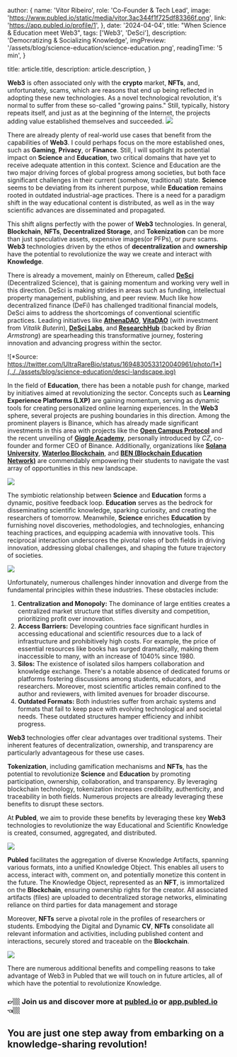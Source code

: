 

  author: {
    name: 'Vítor Ribeiro',
    role: 'Co-Founder & Tech Lead', 
    image: 'https://www.publed.io/static/media/vitor.3ac344f1f725df83366f.png',
    link: 'https://app.publed.io/profile/1',
  },
  date: '2024-04-04',
  title: "When Science & Education meet Web3",
  tags: ['Web3', 'DeSci'],
  description:
    'Democratizing & Socializing Knowledge',
  imgPreview: '/assets/blog/science-education/science-education.png',
  readingTime: '5 min',
}

  title: article.title,
  description: article.description,
}


**Web3** is often associated only with the **crypto** market, **NFTs**, and, unfortunately, scams, which are reasons that end up being reflected in adopting these new technologies. As a novel technological revolution, it's normal to suffer from these so-called "growing pains." Still, typically, history repeats itself, and just as at the beginning of the Internet, the projects adding value established themselves and succeeded.
![](../../assets/blog/science-education/scams.png)

There are already plenty of real-world use cases that benefit from the capabilities of **Web3**. I could perhaps focus on the more established ones, such as **Gaming**, **Privacy**, or **Finance**. Still, I will spotlight its potential impact on **Science** and **Education**, two critical domains that have yet to receive adequate attention in this context. Science and Education are the two major driving forces of global progress among societies, but both face significant challenges in their current (somehow, traditional) state. **Science** seems to be deviating from its inherent purpose, while **Education** remains rooted in outdated industrial-age practices. There is a need for a paradigm shift in the way educational content is distributed, as well as in the way scientific advances are disseminated and propagated.

This shift aligns perfectly with the power of **Web3** technologies. In general, **Blockchain**, **NFTs**, **Decentralized Storage**, and **Tokenization** can be more than just speculative assets, expensive images(or PFPs), or pure scams. **Web3** technologies driven by the ethos of **decentralization** and **ownership** have the potential to revolutionize the way we create and interact with **Knowledge**.

There is already a movement, mainly on Ethereum, called [**DeSci**](https://ethereum.org/pt/desci/) (Decentralized Science), that is gaining momentum and working very well in this direction. DeSci is making strides in areas such as funding, intellectual property management, publishing, and peer review.
Much like how decentralized finance (DeFi) has challenged traditional financial models, DeSci aims to address the shortcomings of conventional scientific practices. Leading initiatives like [**AthenaDAO**](https://www.athenadao.co/), [**VitaDAO**](https://www.vitadao.com/) (with investment from _Vitalik Buterin_), [**DeSci Labs**](https://desci.com/), and [**ResearchHub**](https://www.researchhub.com/) (backed by _Brian Armstrong_) are spearheading this transformative journey, fostering innovation and advancing progress within the sector.

![*Source: https://twitter.com/UltraRareBio/status/1694830533120040961/photo/1*](../../assets/blog/science-education/desci-landscape.jpg)

In the field of **Education**, there has been a notable push for change, marked by initiatives aimed at revolutionizing the sector. Concepts such as **Learning Experience Platforms (LXP)** are gaining momentum, serving as dynamic tools for creating personalized online learning experiences. In the **Web3** sphere, several projects are pushing boundaries in this direction. Among the prominent players is Binance, which has already made significant investments in this area with projects like the [**Open Campus Protocol**](https://www.opencampus.xyz/) and the recent unveiling of [**Giggle Academy**](https://www.giggleacademy.com/), personally introduced by _CZ_, co-founder and former CEO of Binance. Additionally, organizations like [**Solana University**](https://www.solanau.org/), [**Waterloo Blockchain**](https://www.waterlooblockchain.com/), and [**BEN (Blockchain Education Network)**](https://www.blockchainedu.org/) are commendably empowering their students to navigate the vast array of opportunities in this new landscape.

![](../../assets/blog/science-education/cz.png)

The symbiotic relationship between **Science** and **Education** forms a dynamic, positive feedback loop. **Education** serves as the bedrock for disseminating scientific knowledge, sparking curiosity, and creating the researchers of tomorrow. Meanwhile, **Science** enriches **Education** by furnishing novel discoveries, methodologies, and technologies, enhancing teaching practices, and equipping academia with innovative tools. This reciprocal interaction underscores the pivotal roles of both fields in driving innovation, addressing global challenges, and shaping the future trajectory of societies.

![](../../assets/blog/science-education/infinite-loop.png)

Unfortunately, numerous challenges hinder innovation and diverge from the fundamental principles within these industries. These obstacles include:

1. **Centralization and Monopoly:**
   The dominance of large entities creates a centralized market structure that stifles diversity and competition, prioritizing profit over innovation.
2. **Access Barriers:**
   Developing countries face significant hurdles in accessing educational and scientific resources due to a lack of infrastructure and prohibitively high costs. For example, the price of essential resources like books has surged dramatically, making them inaccessible to many, with an increase of 1040% since 1980.
3. **Silos:**
   The existence of isolated silos hampers collaboration and knowledge exchange. There's a notable absence of dedicated forums or platforms fostering discussions among students, educators, and researchers. Moreover, most scientific articles remain confined to the author and reviewers, with limited avenues for broader discourse.
4. **Outdated Formats:**
   Both industries suffer from archaic systems and formats that fail to keep pace with evolving technological and societal needs. These outdated structures hamper efficiency and inhibit progress.

**Web3** technologies offer clear advantages over traditional systems. Their inherent features of decentralization, ownership, and transparency are particularly advantageous for these use cases.

**Tokenization**, including gamification mechanisms and **NFTs**, has the potential to revolutionize **Science** and **Education** by promoting participation, ownership, collaboration, and transparency. By leveraging blockchain technology, tokenization increases credibility, authenticity, and traceability in both fields. Numerous projects are already leveraging these benefits to disrupt these sectors.

At **Publed**, we aim to provide these benefits by leveraging these key **Web3** technologies to revolutionize the way Educational and Scientific Knowledge is created, consumed, aggregated, and distributed.

![](../../assets/blog/science-education/publed-overview.png)

**Publed** facilitates the aggregation of diverse Knowledge Artifacts, spanning various formats, into a unified Knowledge Object. This enables all users to access, interact with, comment on, and potentially monetize this content in the future.
The Knowledge Object, represented as an **NFT**, is immortalized on the **Blockchain**, ensuring ownership rights for the creator. All associated artifacts (files) are uploaded to decentralized storage networks, eliminating reliance on third parties for data management and storage

Moreover, **NFTs** serve a pivotal role in the profiles of researchers or students. Embodying the Digital and Dynamic **CV**, **NFTs** consolidate all relevant information and activities, including published content and interactions, securely stored and traceable on the **Blockchain**.

![](../../assets/blog/science-education/publed-homepage.png)

There are numerous additional benefits and compelling reasons to take advantage of Web3 in Publed that we will touch on in future articles, all of which have the potential to revolutionize Knowledge.

### 👉🏼 Join us and discover more at [publed.io](https://publed.io) or [app.publed.io](https://app-publed.io) 👈🏼

## You are just one step away from embarking on a knowledge-sharing revolution!
